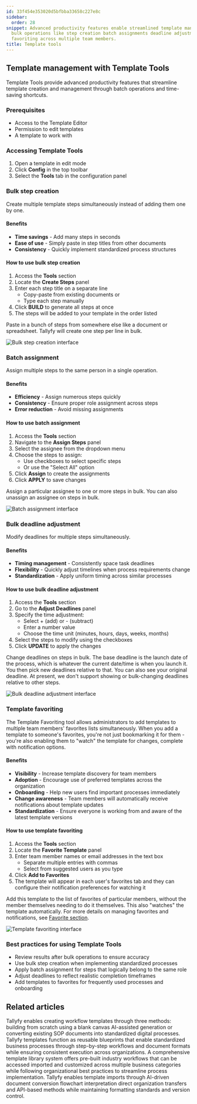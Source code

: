 ```yaml
---
id: 33f454e353020d5bfbba33658c227e8c
sidebar:
  order: 28
snippet: Advanced productivity features enable streamlined template management through
  bulk operations like step creation batch assignments deadline adjustments and template
  favoriting across multiple team members.
title: Template tools
---
```


## Template management with Template Tools

Template Tools provide advanced productivity features that streamline template creation and management through batch operations and time-saving shortcuts.

### Prerequisites
- Access to the Template Editor
- Permission to edit templates
- A template to work with

### Accessing Template Tools
1. Open a template in edit mode
2. Click **Config** in the top toolbar
3. Select the **Tools** tab in the configuration panel

### Bulk step creation

Create multiple template steps simultaneously instead of adding them one by one.

#### Benefits
- **Time savings** - Add many steps in seconds
- **Ease of use** - Simply paste in step titles from other documents
- **Consistency** - Quickly implement standardized process structures

#### How to use bulk step creation
1. Access the **Tools** section
2. Locate the **Create Steps** panel
3. Enter each step title on a separate line
   - Copy-paste from existing documents or
   - Type each step manually
4. Click **BUILD** to generate all steps at once
5. The steps will be added to your template in the order listed

Paste in a bunch of steps from somewhere else like a document or spreadsheet. Tallyfy will create one step per line in bulk.

![Bulk step creation interface](https://screenshots.tallyfy.com/tallyfy%2Fpro%2Fdesktop-light-click-powertools-create-steps.png)

### Batch assignment

Assign multiple steps to the same person in a single operation.

#### Benefits
- **Efficiency** - Assign numerous steps quickly
- **Consistency** - Ensure proper role assignment across steps
- **Error reduction** - Avoid missing assignments

#### How to use batch assignment
1. Access the **Tools** section
2. Navigate to the **Assign Steps** panel
3. Select the assignee from the dropdown menu
4. Choose the steps to assign:
   - Use checkboxes to select specific steps
   - Or use the "Select All" option
5. Click **Assign** to create the assignments
6. Click **APPLY** to save changes

Assign a particular assignee to one or more steps in bulk. You can also unassign an assignee on steps in bulk.

![Batch assignment interface](https://screenshots.tallyfy.com/tallyfy%2Fpro%2Fdesktop-light-click-powertools-assign.png)

### Bulk deadline adjustment

Modify deadlines for multiple steps simultaneously.

#### Benefits
- **Timing management** - Consistently space task deadlines
- **Flexibility** - Quickly adjust timelines when process requirements change
- **Standardization** - Apply uniform timing across similar processes

#### How to use bulk deadline adjustment
1. Access the **Tools** section
2. Go to the **Adjust Deadlines** panel
3. Specify the time adjustment:
   - Select + (add) or - (subtract)
   - Enter a number value
   - Choose the time unit (minutes, hours, days, weeks, months)
4. Select the steps to modify using the checkboxes
5. Click **UPDATE** to apply the changes

Change deadlines on steps in bulk. The base deadline is the launch date of the process, which is whatever the current date/time is when you launch it. You then pick new deadlines relative to that. You can also see your original deadline. At present, we don't support showing or bulk-changing deadlines relative to other steps.

![Bulk deadline adjustment interface](https://screenshots.tallyfy.com/tallyfy%2Fpro%2Fdesktop-light-click-powertools-deadlines.png)

### Template favoriting

The Template Favoriting tool allows administrators to add templates to multiple team members' favorites lists simultaneously. When you add a template to someone's favorites, you're not just bookmarking it for them - you're also enabling them to "watch" the template for changes, complete with notification options.

#### Benefits
- **Visibility** - Increase template discovery for team members
- **Adoption** - Encourage use of preferred templates across the organization
- **Onboarding** - Help new users find important processes immediately
- **Change awareness** - Team members will automatically receive notifications about template updates
- **Standardization** - Ensure everyone is working from and aware of the latest template versions

#### How to use template favoriting
1. Access the **Tools** section
2. Locate the **Favorite Template** panel
3. Enter team member names or email addresses in the text box
   - Separate multiple entries with commas
   - Select from suggested users as you type
4. Click **Add to Favorites**
5. The template will appear in each user's favorites tab and they can configure their notification preferences for watching it

Add this template to the list of favorites of particular members, without the member themselves needing to do it themselves. This also "watches" the template automatically. For more details on managing favorites and notifications, see [Favorite section](/products/pro/tracking-and-tasks/tracker-view/organize-processes/how-can-i-favorite-and-filter-processes-on-tallyfy/).

![Template favoriting interface](https://screenshots.tallyfy.com/tallyfy%2Fpro%2Fdesktop-light-click-powertools-favorite.png)

### Best practices for using Template Tools
- Review results after bulk operations to ensure accuracy
- Use bulk step creation when implementing standardized processes
- Apply batch assignment for steps that logically belong to the same role
- Adjust deadlines to reflect realistic completion timeframes
- Add templates to favorites for frequently used processes and onboarding


## Related articles
<CardGrid>
<LinkTitleCard header="<b>Templates > Create a template</b>" href="/products/pro/documenting/templates/create-template/" > Tallyfy enables creating workflow templates through three methods: building from scratch using a blank canvas AI-assisted generation or converting existing SOP documents into standardized digital processes. </LinkTitleCard>
<LinkTitleCard header="<b>Documenting > Templates</b>" href="/products/pro/documenting/templates/" > Tallyfy templates function as reusable blueprints that enable standardized business processes through step-by-step workflows and document formats while ensuring consistent execution across organizations. </LinkTitleCard>
<LinkTitleCard header="<b>Templates > Sample Templates</b>" href="/products/pro/documenting/templates/how-can-i-access-tallyfys-sample-templates/" > A comprehensive template library system offers pre-built industry workflows that can be accessed imported and customized across multiple business categories while following organizational best practices to streamline process implementation. </LinkTitleCard>
<LinkTitleCard header="<b>Templates > Import a template</b>" href="/products/pro/documenting/templates/import-feature/" > Tallyfy enables template imports through AI-driven document conversion flowchart interpretation direct organization transfers and API-based methods while maintaining formatting standards and version control. </LinkTitleCard>
</CardGrid>